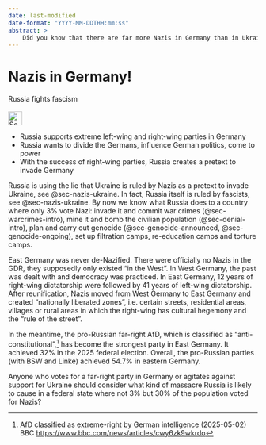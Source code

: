 ```yaml
---
date: last-modified
date-format: "YYYY-MM-DDTHH:mm:ss"
abstract: > 
    Did you know that there are far more Nazis in Germany than in Ukraine? What if Russia wants to de-Nazify them all?
---
```


# Nazis in Germany! {#sec-nazis-germany}

\index{Nazis}
\index{Nazis!Germany}
\index{Fascism}

::: {.callout-caution title="Myth"}
Russia fights fascism
[<br></br>![Search for topic in EUvsDisinfo](../all_common_img/EUvsDisinfo_400x240.jpg){height=2em}](https://euvsdisinfo.eu/disinformation-cases/?text=Nazis+Russia&sort=relevance)
:::

::: {.callout-tip title="Truth"}
- Russia supports extreme left-wing and right-wing parties in Germany
- Russia wants to divide the Germans, influence German politics, come to power
- With the success of right-wing parties, Russia creates a pretext to invade Germany
:::

Russia is using the lie that Ukraine is ruled by Nazis as a pretext to invade Ukraine, see @sec-nazis-ukraine. In fact, Russia itself is ruled by fascists, see @sec-nazis-ukraine. By now we know what Russia does to a country where only 3% vote Nazi: invade it and commit war crimes (@sec-warcrimes-intro), mine it and bomb the civilian population (@sec-denial-intro), plan and carry out genocide (@sec-genocide-announced, @sec-genocide-ongoing), set up filtration camps, re-education camps and torture camps. 

East Germany was never de-Nazified. There were officially no Nazis in the GDR, they supposedly only existed "in the West". In West Germany, the past was dealt with and democracy was practiced. In East Germany, 12 years of right-wing dictatorship were followed by 41 years of left-wing dictatorship. After reunification, Nazis moved from West Germany to East Germany and created "nationally liberated zones", i.e. certain streets, residential areas,
villages or rural areas in which the right-wing has cultural hegemony and the "rule of the street".

In the meantime, the pro-Russian far-right AfD, which is classified as "anti-constitutional",[^nazis-germany-1-en] has become the strongest party in East Germany. It achieved 32% in the 2025 federal election. Overall, the pro-Russian parties (with BSW and Linke) achieved 54.7% in eastern Germany. 

Anyone who votes for a far-right party in Germany or agitates against support for Ukraine should consider what kind of massacre Russia is likely to cause in a federal state where not 3% but 30% of the population voted for Nazis?

[^nazis-germany-1-en]: AfD classified as extreme-right by German intelligence (2025-05-02) BBC [https://www.bbc.com/news/articles/cwy6zk9wkrdo](https://www.bbc.com/news/articles/cwy6zk9wkrdo)
